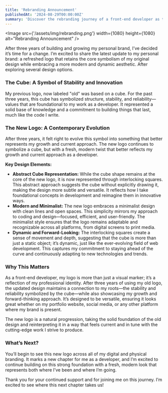 ---
title: 'Rebranding Announcement'
publishedAt: '2024-08-29T00:00:00Z'
summary: 'Discover the rebranding journey of a front-end developer as they unveil a modern, minimalist logo that retains the symbolism of a cube, reflecting stability, innovation, and a forward-looking approach to web development.'
---

<Image
  src={'/assets/img/rebranding.png'}
  width={1080}
  height={1080}
  alt="Rebranding Announcement"
/>

After three years of building and growing my personal brand, I’ve decided it’s time for a change. I’m excited to share the latest update to my personal brand: a refreshed logo that retains the core symbolism of my original design while embracing a more modern and dynamic aesthetic. After exploring several design options.

### The Cube: A Symbol of Stability and Innovation

My previous logo, now labeled "old" was based on a cube. For the past three years, this cube has symbolized structure, stability, and reliability—values that are foundational to my work as a developer. It represented a solid base of knowledge and a commitment to building things that last, much like the code I write.

### The New Logo: A Contemporary Evolution

After three years, it felt right to evolve this symbol into something that better represents my growth and current approach. The new logo continues to symbolize a cube, but with a fresh, modern twist that better reflects my growth and current approach as a developer.

**Key Design Elements:**

- **Abstract Cube Representation:** While the cube shape remains at the core of the new logo, it is now represented through interlocking squares. This abstract approach suggests the cube without explicitly drawing it, making the design more subtle and versatile. It reflects how I take foundational concepts in development and reimagine them in innovative ways.
- **Modern and Minimalist:** The new logo embraces a minimalist design with clean lines and open spaces. This simplicity mirrors my approach to coding and design—focused, efficient, and user-friendly. The minimalist style ensures that the logo remains adaptable and recognizable across all platforms, from digital screens to print media.
- **Dynamic and Forward-Looking:** The interlocking squares create a sense of movement and depth, suggesting that the cube is more than just a static object; it’s dynamic, just like the ever-evolving field of web development. This captures my commitment to staying ahead of the curve and continuously adapting to new technologies and trends.

### Why This Matters

As a front-end developer, my logo is more than just a visual marker; it’s a reflection of my professional identity. After three years of using my old logo, the updated design maintains a connection to my roots—the stability and reliability symbolized by the cube—while also showcasing my growth and forward-thinking approach. It’s designed to be versatile, ensuring it looks great whether on my portfolio website, social media, or any other platform where my brand is present.

The new logo is a natural progression, taking the solid foundation of the old design and reinterpreting it in a way that feels current and in tune with the cutting-edge work I strive to produce.

### What’s Next?

You’ll begin to see this new logo across all of my digital and physical branding. It marks a new chapter for me as a developer, and I’m excited to continue building on this strong foundation with a fresh, modern look that represents both where I’ve been and where I’m going.

Thank you for your continued support and for joining me on this journey. I’m excited to see where this next chapter takes us!
